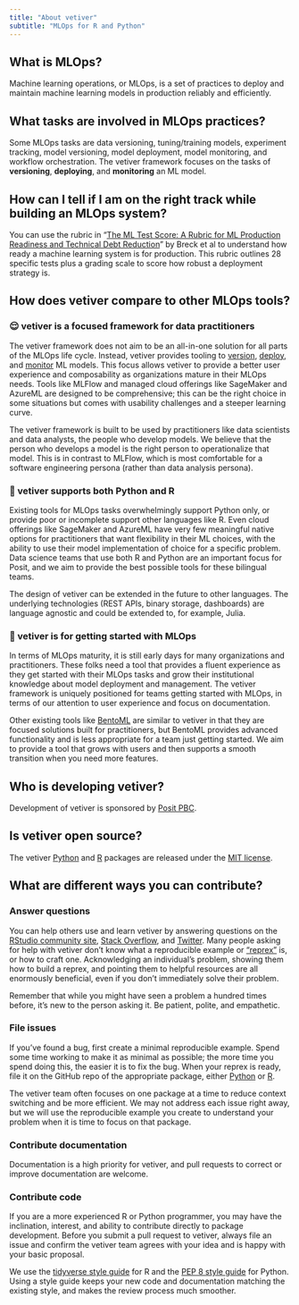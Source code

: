 ```yaml
---
title: "About vetiver"
subtitle: "MLOps for R and Python"
---
```


## What is MLOps?

Machine learning operations, or MLOps, is a set of practices to deploy and maintain machine learning models in production reliably and efficiently.

## What tasks are involved in MLOps practices?

Some MLOps tasks are data versioning, tuning/training models, experiment tracking, model versioning, model deployment, model monitoring, and workflow orchestration. The vetiver framework focuses on the tasks of **versioning**, **deploying**, and **monitoring** an ML model.

## How can I tell if I am on the right track while building an MLOps system?

You can use the rubric in "[The ML Test Score: A Rubric for ML Production Readiness and Technical Debt Reduction](https://research.google/pubs/pub46555/)" by Breck et al to understand how ready a machine learning system is for production. This rubric outlines 28 specific tests plus a grading scale to score how robust a deployment strategy is.

## How does vetiver compare to other MLOps tools?

### 😌 vetiver is a **focused** framework for data **practitioners**

The vetiver framework does not aim to be an all-in-one solution for all parts of the MLOps life cycle. Instead, vetiver provides tooling to [version](https://vetiver.rstudio.com/get-started/version.html), [deploy](https://vetiver.rstudio.com/get-started/deploy.html), and [monitor](https://vetiver.rstudio.com/get-started/monitor.html) ML models. This focus allows vetiver to provide a better user experience and composability as organizations mature in their MLOps needs. Tools like MLFlow and managed cloud offerings like SageMaker and AzureML are designed to be comprehensive; this can be the right choice in some situations but comes with usability challenges and a steeper learning curve.

The vetiver framework is built to be used by practitioners like data scientists and data analysts, the people who develop models. We believe that the person who develops a model is the right person to operationalize that model. This is in contrast to MLFlow, which is most comfortable for a software engineering persona (rather than data analysis persona).

### 🐍 vetiver supports both Python and R

Existing tools for MLOps tasks overwhelmingly support Python only, or provide poor or incomplete support other languages like R. Even cloud offerings like SageMaker and AzureML have very few meaningful native options for practitioners that want flexibility in their ML choices, with the ability to use their model implementation of choice for a specific problem. Data science teams that use both R and Python are an important focus for Posit, and we aim to provide the best possible tools for these bilingual teams.

The design of vetiver can be extended in the future to other languages. The underlying technologies (REST APIs, binary storage, dashboards) are language agnostic and could be extended to, for example, Julia.

### 🚀 vetiver is for getting started with MLOps

In terms of MLOps maturity, it is still early days for many organizations and practitioners. These folks need a tool that provides a fluent experience as they get started with their MLOps tasks and grow their institutional knowledge about model deployment and management. The vetiver framework is uniquely positioned for teams getting started with MLOps, in terms of our attention to user experience and focus on documentation.

Other existing tools like [BentoML](https://www.bentoml.com/) are similar to vetiver in that they are focused solutions built for practitioners, but BentoML provides advanced functionality and is less appropriate for a team just getting started. We aim to provide a tool that grows with users and then supports a smooth transition when you need more features.

## Who is developing vetiver?

Development of vetiver is sponsored by [Posit PBC](https://posit.co/).

## Is vetiver open source?

The vetiver [Python](https://github.com/rstudio/vetiver-python) and [R](https://github.com/rstudio/vetiver-r) packages are released under the [MIT license](https://opensource.org/licenses/MIT).

## What are different ways you can contribute?

### Answer questions

You can help others use and learn vetiver by answering questions on the [RStudio community site](https://community.rstudio.com/), [Stack Overflow](https://stackoverflow.com/questions/tagged/vetiver?sort=newest), and [Twitter](https://twitter.com/search?q=%23vetiver&f=live).
Many people asking for help with vetiver don't know what a reproducible example or ["reprex"](https://www.tidyverse.org/help#reprex) is, or how to craft one.
Acknowledging an individual's problem, showing them how to build a reprex, and pointing them to helpful resources are all enormously beneficial, even if you don't immediately solve their problem.

Remember that while you might have seen a problem a hundred times before, it's new to the person asking it.
Be patient, polite, and empathetic.

### File issues

If you've found a bug, first create a minimal reproducible example.
Spend some time working to make it as minimal as possible; the more time you spend doing this, the easier it is to fix the bug.
When your reprex is ready, file it on the GitHub repo of the appropriate package, either [Python](https://github.com/rstudio/vetiver-python) or [R](https://github.com/rstudio/vetiver-r).

The vetiver team often focuses on one package at a time to reduce context switching and be more efficient.
We may not address each issue right away, but we will use the reproducible example you create to understand your problem when it is time to focus on that package.

### Contribute documentation

Documentation is a high priority for vetiver, and pull requests to correct or improve documentation are welcome.

### Contribute code

If you are a more experienced R or Python programmer, you may have the inclination, interest, and ability to contribute directly to package development.
Before you submit a pull request to vetiver, always file an issue and confirm the vetiver team agrees with your idea and is happy with your basic proposal.

We use the [tidyverse style guide](https://style.tidyverse.org/) for R and the [PEP 8 style guide](https://peps.python.org/pep-0008/) for Python.
Using a style guide keeps your new code and documentation matching the existing style, and makes the review process much smoother.
